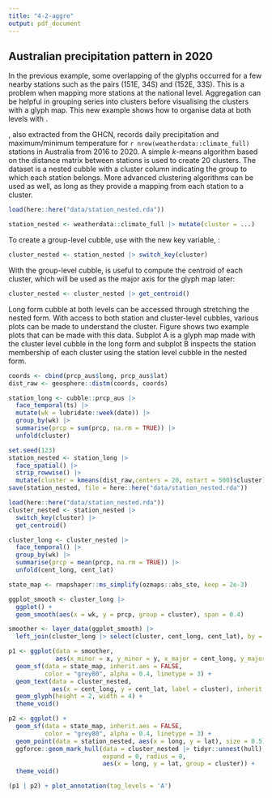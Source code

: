 ```yaml
---
title: "4-2-aggre"
output: pdf_document
---
```


## Australian precipitation pattern in 2020 {#precip}

In the previous example, some overlapping of the glyphs occurred for a few nearby stations such as the pairs (151E, 34S) and (152E, 33S). This is a problem when mapping more stations at the national level. Aggregation can be helpful in grouping series into clusters before visualising the clusters with a glyph map. This new example shows how to organise data at both levels with \code{switch_key()}.

\code{weatherdata::climate_full}, also extracted from the GHCN, records daily precipitation and maximum/minimum temperature for `r nrow(weatherdata::climate_full)` stations in Australia from 2016 to 2020. A simple $k$-means algorithm based on the distance matrix between stations is used to create 20 clusters. The dataset \code{station_nested} is a nested cubble with a cluster column indicating the group to which each station belongs. More advanced clustering algorithms can be used as well, as long as they provide a mapping from each station to a cluster.

```r
load(here::here("data/station_nested.rda"))
```

```r
station_nested <- weatherdata::climate_full |> mutate(cluster = ...)
```

To create a group-level cubble, use \code{switch_key()} with the new key variable, \code{cluster}:

```r
cluster_nested <- station_nested |> switch_key(cluster)
```

With the group-level cubble, \code{get_centroid()} is useful to compute the centroid of each cluster, which will be used as the major axis for the glyph map later:

```r
cluster_nested <- cluster_nested |> get_centroid()
```

Long form cubble at both levels can be accessed through stretching the nested form. With access to both station and cluster-level cubbles, various plots can be made to understand the cluster. Figure \ref{fig:basic-agg} shows two example plots that can be made with this data. Subplot A is a glyph map made with the cluster level cubble in the long form and subplot B inspects the station membership of each cluster using the station level cubble in the nested form.

```r
coords <- cbind(prcp_aus$long, prcp_aus$lat)
dist_raw <- geosphere::distm(coords, coords)

station_long <- cubble::prcp_aus |>
  face_temporal(ts) |>
  mutate(wk = lubridate::week(date)) |>
  group_by(wk) |>
  summarise(prcp = sum(prcp, na.rm = TRUE)) |>
  unfold(cluster)

set.seed(123)
station_nested <- station_long |>
  face_spatial() |>
  strip_rowwise() |>
  mutate(cluster = kmeans(dist_raw,centers = 20, nstart = 500)$cluster)
save(station_nested, file = here::here("data/station_nested.rda"))
```


```r
load(here::here("data/station_nested.rda"))
cluster_nested <- station_nested |>
  switch_key(cluster) |> 
  get_centroid()

cluster_long <- cluster_nested |> 
  face_temporal() |> 
  group_by(wk) |>
  summarise(prcp = mean(prcp, na.rm = TRUE)) |> 
  unfold(cent_long, cent_lat)

state_map <- rmapshaper::ms_simplify(ozmaps::abs_ste, keep = 2e-3)

ggplot_smooth <- cluster_long |> 
  ggplot() +
  geom_smooth(aes(x = wk, y = prcp, group = cluster), span = 0.4) 

smoother <- layer_data(ggplot_smooth) |> 
  left_join(cluster_long |> select(cluster, cent_long, cent_lat), by = c("group" = "cluster"))

p1 <- ggplot(data = smoother, 
             aes(x_minor = x, y_minor = y, x_major = cent_long, y_major = cent_lat)) + 
  geom_sf(data = state_map, inherit.aes = FALSE,
          color = "grey80", alpha = 0.4, linetype = 3) + 
  geom_text(data = cluster_nested, 
            aes(x = cent_long, y = cent_lat, label = cluster), inherit.aes = FALSE) +
  geom_glyph(height = 2, width = 4) + 
  theme_void()

p2 <- ggplot() + 
  geom_sf(data = state_map, inherit.aes = FALSE,
          color = "grey80", alpha = 0.4, linetype = 3) + 
  geom_point(data = station_nested, aes(x = long, y = lat), size = 0.5) +
  ggforce::geom_mark_hull(data = cluster_nested |> tidyr::unnest(hull),
                          expand = 0, radius = 0,
                          aes(x = long, y = lat, group = cluster)) + 
  theme_void()

(p1 | p2) + plot_annotation(tag_levels = 'A')
```

